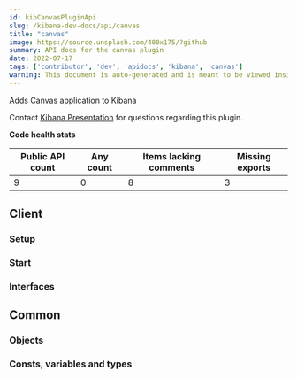 ```yaml
---
id: kibCanvasPluginApi
slug: /kibana-dev-docs/api/canvas
title: "canvas"
image: https://source.unsplash.com/400x175/?github
summary: API docs for the canvas plugin
date: 2022-07-17
tags: ['contributor', 'dev', 'apidocs', 'kibana', 'canvas']
warning: This document is auto-generated and is meant to be viewed inside our experimental, new docs system. Reach out in #docs-engineering for more info.
---
```


Adds Canvas application to Kibana

Contact [Kibana Presentation](https://github.com/orgs/elastic/teams/kibana-presentation) for questions regarding this plugin.

**Code health stats**

| Public API count  | Any count | Items lacking comments | Missing exports |
|-------------------|-----------|------------------------|-----------------|
| 9 | 0 | 8 | 3 |

## Client

### Setup
<DocDefinitionList data={[canvasObj.client.setup]}/>

### Start
<DocDefinitionList data={[canvasObj.client.start]}/>

### Interfaces
<DocDefinitionList data={canvasObj.client.interfaces}/>

## Common

### Objects
<DocDefinitionList data={canvasObj.common.objects}/>

### Consts, variables and types
<DocDefinitionList data={canvasObj.common.misc}/>

